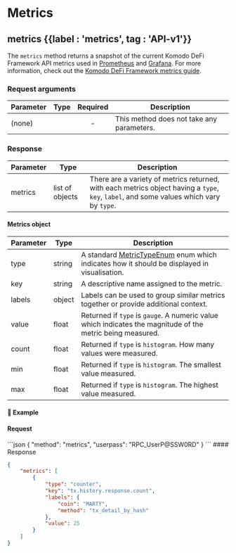 
# Metrics

## metrics {{label : 'metrics', tag : 'API-v1'}}

The `metrics` method returns a snapshot of the current Komodo DeFi Framework API metrics used in [Prometheus](https://prometheus.io/) and [Grafana](https://grafana.com/).
For more information, check out the [Komodo DeFi Framework metrics guide](/komodo-defi-framework/tutorials/api-metrics/).

### Request arguments

| Parameter | Type | Required | Description                               |
| --------- | ---- | :------: | ----------------------------------------- |
| (none)    |      |     -    | This method does not take any parameters. |

### Response

| Parameter | Type            | Description                                                                                                                              |
| --------- | --------------- | ---------------------------------------------------------------------------------------------------------------------------------------- |
| metrics   | list of objects | There are a variety of metrics returned, with each metrics object having a `type`, `key`, `label`, and some values which vary by `type`. |

#### Metrics object

| Parameter | Type   | Description                                                                                                                                                         |
| --------- | ------ | ------------------------------------------------------------------------------------------------------------------------------------------------------------------- |
| type      | string | A standard [MetricTypeEnum](/komodo-defi-framework/api/common_structures/enums/#metric-type-enum) enum which indicates how it should be displayed in visualisation. |
| key       | string | A descriptive name assigned to the metric.                                                                                                                          |
| labels    | object | Labels can be used to group similar metrics together or provide additional context.                                                                                 |
| value     | float  | Returned if `type` is `gauge`. A numeric value which indicates the magnitude of the metric being measured.                                                          |
| count     | float  | Returned if `type` is `histogram`. How many values were measured.                                                                                                   |
| min       | float  | Returned if `type` is `histogram`. The smallest value measured.                                                                                                     |
| max       | float  | Returned if `type` is `histogram`. The highest value measured.                                                                                                      |

#### 📌 Example

#### Request

<CodeGroup title="metrics" tag="POST" label="metrics" mm2MethodDecorate="true">
  ```json
  {
    "method": "metrics",
    "userpass": "RPC_UserP@SSW0RD"
  }
  ```
</CodeGroup>

<CollapsibleSection expandedText="Hide Response" collapsedText="Show Response">
  #### Response

  ```json
  {
      "metrics": [
          {
              "type": "counter",
              "key": "tx.history.response.count",
              "labels": {
                  "coin": "MARTY",
                  "method": "tx_detail_by_hash"
              },
              "value": 25
          }
      ]
  }
  ```
</CollapsibleSection>
